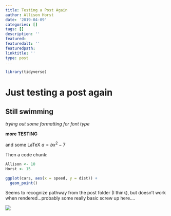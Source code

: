 ```yaml
---
title: Testing a Post Again
author: Allison Horst
date: '2019-04-09'
categories: []
tags: []
description: ''
featured:
featuredalt: ''
featuredpath: 
linktitle: ''
type: post
---
```


```r
library(tidyverse)
```


# Just testing a post again
## Still swimming

*trying out some formatting for font type*

**more TESTING**

and some LaTeX $a = bx^2-7$

Then a code chunk: 
```r

Allison <- 10
Horst <- 15

ggplot(cars, aes(x = speed, y = dist)) +
  geom_point()


```


Seems to recognize pathway from the post folder (I think), but doesn't work when rendered...probably some really basic screw up here....

![](test_img.jpg) 


